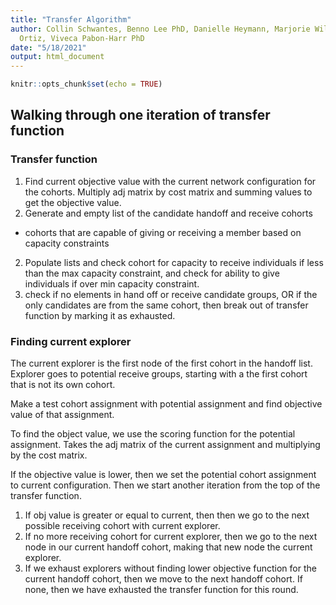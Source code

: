 ```yaml
---
title: "Transfer Algorithm"
author: Collin Schwantes, Benno Lee PhD, Danielle Heymann, Marjorie Willner PhD, Ben
  Ortiz, Viveca Pabon-Harr PhD
date: "5/18/2021"
output: html_document
---
```


```r
knitr::opts_chunk$set(echo = TRUE)
```

## Walking through one iteration of transfer function

### Transfer function

1) Find current objective value with the current network configuration for the cohorts. Multiply adj matrix by cost matrix and summing values to get the objective value. 
1) Generate and empty list of the candidate handoff and receive cohorts
  - cohorts that are capable of giving or receiving a member based on capacity constraints
2) Populate lists and check cohort for capacity to receive individuals if less than the max capacity constraint, and check for ability to give individuals if over min capacity constraint.
3) check if no elements in hand off or receive candidate groups, OR if the only candidates are from the same cohort, then break out of transfer function by marking it as exhausted. 

### Finding current explorer 

The current explorer is the first node of the first cohort in the handoff list. Explorer goes to potential receive groups, starting with a the first cohort that is not its own cohort. 

Make a test cohort assignment with potential assignment and find objective value of that assignment. 

To find the object value, we use the scoring function for the potential assignment. Takes the adj matrix of the current assignment and multiplying by the cost matrix. 

If the objective value is lower, then we set the potential cohort assignment to current configuration. Then we start another iteration from the top of the transfer function.  


1) If obj value is greater or equal to current, then then we go to the next possible receiving cohort with current explorer. 
2) If no more receiving cohort for current explorer, then we go to the next node in our current handoff cohort, making that new node the current explorer. 
3) If we exhaust explorers without finding lower objective function for the current handoff cohort, then we move to the next handoff cohort. If none, then we have exhausted the transfer function for this round. 

